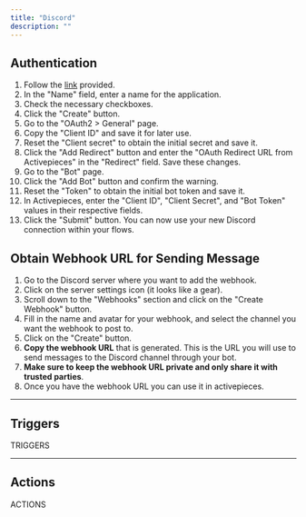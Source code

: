 ```yaml
---
title: "Discord"
description: ""
---
```


## Authentication

1. Follow the [link](https://discord.com/developers/applications) provided.
2. In the "Name" field, enter a name for the application.
3. Check the necessary checkboxes.
4. Click the "Create" button.
5. Go to the "OAuth2 > General" page.
6. Copy the "Client ID" and save it for later use.
7. Reset the "Client secret" to obtain the initial secret and save it.
8. Click the "Add Redirect" button and enter the "OAuth Redirect URL from Activepieces" in the "Redirect" field. Save these changes.
9. Go to the "Bot" page.
10. Click the "Add Bot" button and confirm the warning.
11. Reset the "Token" to obtain the initial bot token and save it.
12. In Activepieces, enter the "Client ID", "Client Secret", and "Bot Token" values in their respective fields.
13. Click the "Submit" button. You can now use your new Discord connection within your flows.

## Obtain Webhook URL for Sending Message

1. Go to the Discord server where you want to add the webhook.
2. Click on the server settings icon (it looks like a gear).
3. Scroll down to the "Webhooks" section and click on the "Create Webhook" button.
4. Fill in the name and avatar for your webhook, and select the channel you want the webhook to post to.
5. Click on the "Create" button.
6. **Copy the webhook URL** that is generated. This is the URL you will use to send messages to the Discord channel through your bot.
7. **Make sure to keep the webhook URL private and only share it with trusted parties**.
8. Once you have the webhook URL you can use it in activepieces.
---

## Triggers

TRIGGERS

---

## Actions

ACTIONS
